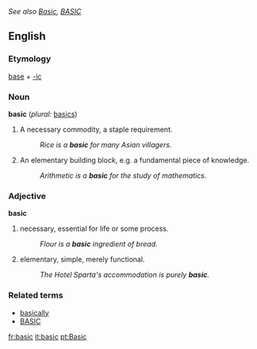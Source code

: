 ''See also [[Basic]], [[BASIC]]''
==English==

===Etymology===
[[base]] + [[-ic]]

===Noun===
'''basic''' (''plural:'' [[basics]])
# A necessary commodity, a staple requirement.
#:''Rice is a '''basic''' for many Asian villagers.''
# An elementary building block, e.g. a fundamental piece of knowledge.
#:''Arithmetic is a '''basic''' for the study of mathematics.''

===Adjective===
'''basic'''
# necessary, essential for life or some process.
#:''Flour is a '''basic''' ingredient of bread.''
# elementary, simple, merely functional.
#:''The Hotel Sparta's accommodation is purely '''basic'''.''

===Related terms===
* [[basically]]
* [[BASIC]]

[[fr:basic]]
[[it:basic]]
[[pt:Basic]]